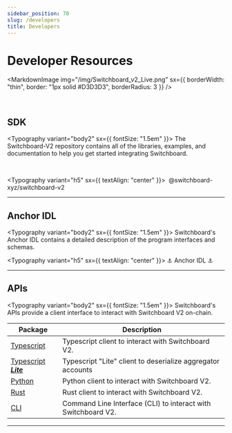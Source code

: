 ```yaml
---
sidebar_position: 70
slug: /developers
title: Developers
---
```



# Developer Resources

<MarkdownImage
  img="/img/Switchboard_v2_Live.png"
  sx={{ borderWidth: "thin", border: "1px solid #D3D3D3", borderRadius: 3 }}
/>

<br />

## SDK

<Typography variant="body2" sx={{ fontSize: "1.5em" }}>
  The Switchboard-V2 repository contains all of the libraries, examples, and
  documentation to help you get started integrating Switchboard.
</Typography>

<br />

<Link to="https://github.com/switchboard-xyz/switchboard-v2">

<Typography variant="h5" sx={{ textAlign: "center" }}>
  <VscGithubInverted />
  &nbsp;@switchboard-xyz/switchboard-v2&nbsp;
  <VscGithubInverted />
</Typography>

</Link>

<hr />

## Anchor IDL

<Typography variant="body2" sx={{ fontSize: "1.5em" }}>
  Switchboard's Anchor IDL contains a detailed description of the program
  interfaces and schemas.
</Typography>

<Link to="/idl">

<Typography variant="h5" sx={{ textAlign: "center" }}>
  ⚓ Anchor IDL ⚓
</Typography>

</Link>

<hr />

## APIs

<Typography variant="body2" sx={{ fontSize: "1.5em" }}>
  Switchboard's APIs provide a client interface to interact with Switchboard V2
  on-chain.
</Typography>

| Package                                                           | Description                                                   |
| ----------------------------------------------------------------- | ------------------------------------------------------------- |
| [Typescript](https://docs.switchboard.xyz/api/ts)                 | Typescript client to interact with Switchboard V2.            |
| [Typescript **_Lite_**](https://docs.switchboard.xyz/api/ts-lite) | Typescript "Lite" client to deserialize aggregator accounts   |
| [Python](https://docs.switchboard.xyz/api/py)                     | Python client to interact with Switchboard V2.                |
| [Rust](https://docs.rs/switchboard-v2/latest/switchboard_v2/)     | Rust client to interact with Switchboard V2.                  |
| [CLI](/api/cli)                                                   | Command Line Interface (CLI) to interact with Switchboard V2. |

<hr />
